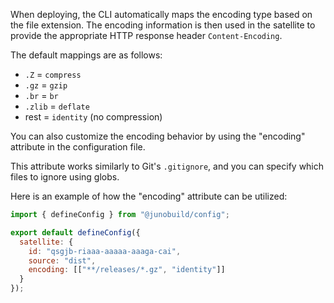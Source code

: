 When deploying, the CLI automatically maps the encoding type based on the file extension. The encoding information is then used in the satellite to provide the appropriate HTTP response header `Content-Encoding`.

The default mappings are as follows:

- `.Z` = `compress`
- `.gz` = `gzip`
- `.br` = `br`
- `.zlib` = `deflate`
- rest = `identity` (no compression)

You can also customize the encoding behavior by using the "encoding" attribute in the configuration file.

This attribute works similarly to Git's `.gitignore`, and you can specify which files to ignore using globs.

Here is an example of how the "encoding" attribute can be utilized:

```javascript
import { defineConfig } from "@junobuild/config";

export default defineConfig({
  satellite: {
    id: "qsgjb-riaaa-aaaaa-aaaga-cai",
    source: "dist",
    encoding: [["**/releases/*.gz", "identity"]]
  }
});
```
